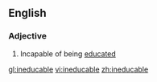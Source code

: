 ==English==

===Adjective===
{{en-adj}}

# Incapable of being [[educate]]d

[[gl:ineducable]]
[[vi:ineducable]]
[[zh:ineducable]]